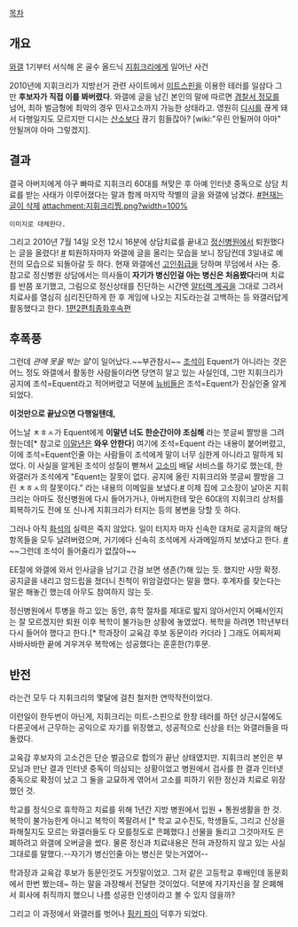 [[목차]]
== 개요 ==
[[와갤]] 1기부터 서식해 온 골수 올드닉 [[지휘크리]]에게 일어난 사건

2010년에 지휘크리가 지방선거 관련 사이트에서 [[미트스핀]]을 이용한 테러를 일삼다 그만 '''후보자가 직접 이를 봐버렸다'''. 와갤에 글을 남긴 본인의 말에 따르면 [[경찰서 정모]]를 넘어, 최하 벌금형에 최악의 경우 민사고소까지 가능한 상태라고. 영원히 [[디시]]를 끊게 돼서 다행일지도 모르지만 디시는 [[산소]]보다 끊기 힘들잖아? [wiki:"우린 안될꺼야 아마" 안될꺼야 아마 그렇겠지].

== 결과 ==
결국 아버지에게 야구 빠따로 지휘크리 60대를 쳐맞은 후 아예 인터넷 중독으로 상담 치료를 받는 사태가 이루어졌다는 말과 함께 마지막 작별의 글을 와갤에 남겼다. [http://gall.dcinside.com/list.php?id=wow_new&no=4395424 #][http://gall.dcinside.com/list.php?id=wow_new&no=4400140 현재는 글이 삭제]
attachment:지휘크리찡.png?width=100%
 이미지로 대체한다.

그리고 2010년 7월 14일 오전 12시 16분에 상담치료를 끝내고 [[정신병원]]에서 퇴원했다는 글을 올렸다! [http://gall.dcinside.com/list.php?id=wow_new&no=4692073&page=1&bbs= #]
퇴원하자마자 와갤에 글을 올리는 모습을 보니 장담컨데 3일내로 예전의 모습으로 되돌아갈 듯 하다. 현재 와갤에선 [[고인]]취급을 당하며 무덤에서 사는 중. 참고로 정신병원 상담에서는 의사들이 '''자기가 병신인걸 아는 병신은 처음봤다'''라며 치료를 반쯤 포기했고, 그림으로 정신상태를 진단하는 시간엔 [[알터랙 계곡]]을 그대로 그려서 치료사를 열심히 심리진단하게 한 후 게임에 나오는 지도라는걸 고백하는 등 와갤러답게 활동했다고 한다.
[http://gall.dcinside.com/list.php?id=wow_new&no=6423190 1편][http://gall.dcinside.com/list.php?id=wow_new&no=6423213&page=1&search_pos=-4420876&bbs= 2편][http://gall.dcinside.com/list.php?id=wow_new&no=6423221 최종화][http://gall.dcinside.com/list.php?id=wow_new&no=6437590&page=7&bbs= 후속편]

== 후폭풍 ==

그런데 ''관에 못을 박는 일'''이 일어났다.~~부관참시~~ [[조석]]이 Equent가 아니라는 것은 어느 정도 와갤에서 활동한 사람들이라면 당연히 알고 있는 사실인데, 그만 지휘크리가 공지에 조석=Equent라고 적어버렸고 덕분에 [[뉴비]]들은 조석=Equent가 진실인줄 알게 되었다.

'''이것만으로 끝났으면 다행일텐데,'''

어느날 ㅊㅎㅅ가 Equent에게 '''이말년 너도 한순간이야 조심해''' 라는 붓글씨 짤방을 그려줬는데[* 참고로 [[이말년]]은 '''와우 안한다'''] 여기에 조석=Equent 라는 내용이 붙어버렸고, 이에 조석=Equent인줄 아는 사람들이 조석에게 말이 너무 심한게 아니라고 말하게 되었다. 
이 사실을 알게된 조석이 성질이 뻗쳐서 [[고소미]] 배달 서비스를 하기로 했는데, 한 와갤러가 조석에게 "Equent는 잘못이 없다. 공지에 올린 지휘크리와 붓글씨 짤방을 그린 ㅊㅎㅅ의 잘못이다." 라는 내용의 이메일을 보냈다.[http://gall.dcinside.com/list.php?id=wow_new&no=4983737 #] 이제 집에 고소장이 날아온 지휘크리는 아마도 정신병원에 다시 들어가거나, 아버지한테 맞은 60대의 지휘크리 상처를 회복하기도 전에 또 신나게 지휘크리가 터지는 등의 봉변을 당할 듯 하다.

그러나 아직 [[화석]]의 실력은 죽지 않았다. 일이 터지자 마자 신속한 대처로 공지글의 해당 항목들을 모두 날려버렸으며, 거기에다 신속히 조석에게 사과메일까지 보냈다고 한다. [http://gallog.dcinside.com/maetspin/1746718111249299651004 #] ~~그런데 조석이 들어줄리가 없잖아~~  

EE절에 와갤에 와서 인사글을 남기고 간걸 보면 생존(?)해 있는 듯. 했지만 사망 확정. 공지글을 내리고 암드립을 쳤더니 친척이 위암걸렸다는 말을 했다. 후계자를 찾는다는 말은 해놓긴 했는데 아무도 참여하지 않는 듯.

정신병원에서 투병을 하고 있는 동안, 휴학 절차를 제대로 밟지 않아서인지 어째서인지는 잘 모르겠지만 퇴원 이후 복학이 불가능한 상황에 놓였었다.  복학을 하려면 1학년부터 다시 들어야 했다고 한다.[* 학과장이 교육감 후보 동문이라 카더라 ] 그래도 어찌저찌 사바사바한 끝에 겨우겨우 복학에는 성공했다는 훈훈한(?)후문.


== 반전 ==

라는건 모두 다 지휘크리의 몇달에 걸친 철저한 연막작전이었다.

이런일이 한두번이 아닌게, 지휘크리는 미트-스핀으로 한창 테러를 하던 상근시절에도 다른곳에서 근무하는 공익으로 자기를 위장했고, 성공적으로 신상을 터는 와갤러들을 따돌렸다.

교육감 후보자의 고소건은 단순 벌금으로 합의가 끝난 상태였지만. 지휘크리 본인은 부모님과 만난 결과 인터넷 중독이 의심되는 상황이었고 병원에서 검사를 한 결과 인터넷 중독으로 확정이 났고 그 둘을 교묘하게 엮어서 고소를 피하기 위한 정신과 치료로 위장했던 것. 

학교를 정식으로 휴학하고 치료를 위해 1년간 지방 병원에서 입원 + 통원생활을 한 것. 복학이 불가능한게 아니고 복학이 쪽팔려서 [* 학교 교수진도, 학생들도, 그리고 신상을 파해칠지도 모르는 와갤러들도 다 모를정도로 은폐했다.] 선물을 돌리고 그것마저도 은폐하려고 와갤에 오버글을 썼다. 물론 정신과 치료내용은 전혀 과장하지 않고 있는 사실 그대로를 말했다.--자기가 병신인줄 아는 병신은 맞는거였어--

학과장과 교육감 후보가 동문인것도 거짓말이었고. 그저 같은 고등학교 후배인데 동문회에서 한번 봤는데~ 하는 말을 과장해서 전달한 것이었다. 덕분에 자기자신을 잘 은폐해서 회사에 취직까지 했으니 나름 성공한 인생이라고 볼 수 있지 않을까?

그리고 이 과정에서 와갤러를 벗어나 [[핑키 파이]] 덕후가 되었다.
